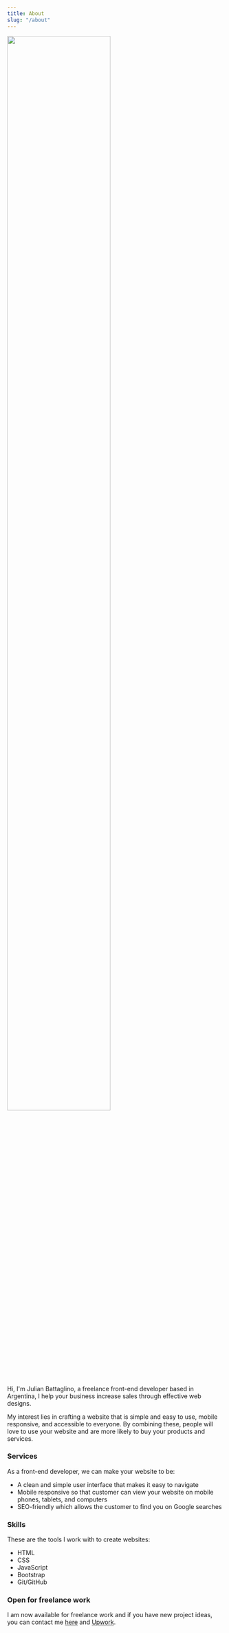 ```yaml
---
title: About
slug: "/about"
---
```


<img
	src="images/uploads/me.png"
	style=" max-width: 300px; width: 80%; height: auto; "
/>

Hi, I'm Julian Battaglino, a freelance front-end developer based in Argentina, I help your business increase sales through effective web designs.

My interest lies in crafting a website that is simple and easy to use, mobile responsive, and accessible to everyone.
By combining these, people will love to use your website and are more likely to buy your products and services.

### Services

As a front-end developer, we can make your website to be:

- A clean and simple user interface that makes it easy to navigate
- Mobile responsive so that customer can view your website on mobile phones, tablets, and computers
- SEO-friendly which allows the customer to find you on Google searches

### Skills

These are the tools I work with to create websites:

- HTML
- CSS
- JavaScript
- Bootstrap
- Git/GitHub

### Open for freelance work

I am now available for freelance work and if you have new project ideas,
you can contact me [here](/contact) and [Upwork](https://www.upwork.com/o/profiles/users/~0160426304d368a19a/?viewMode=1).

